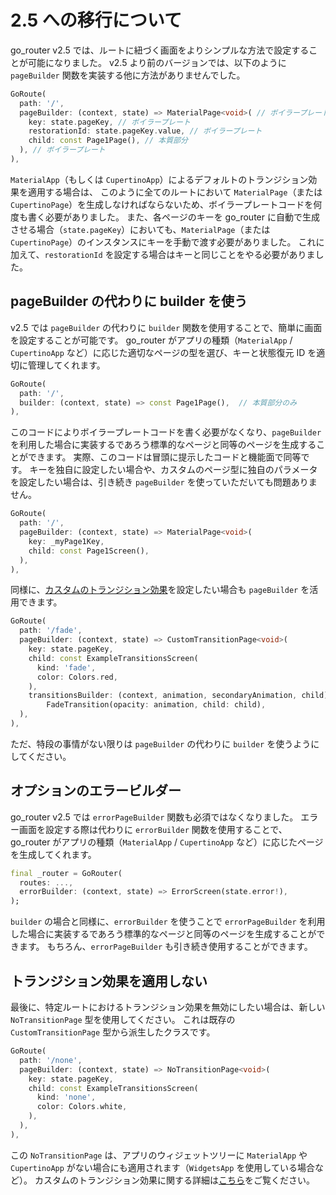 # 2.5 への移行について

go_router v2.5 では、ルートに紐づく画面をよりシンプルな方法で設定することが可能になりました。
v2.5 より前のバージョンでは、以下のように `pageBuilder` 関数を実装する他に方法がありませんでした。

```dart
GoRoute(
  path: '/',
  pageBuilder: (context, state) => MaterialPage<void>( // ボイラープレート
    key: state.pageKey, // ボイラープレート
    restorationId: state.pageKey.value, // ボイラープレート
    child: const Page1Page(), // 本質部分
  ), // ボイラープレート
),
```

`MaterialApp`（もしくは `CupertinoApp`）によるデフォルトのトランジション効果を適用する場合は、
このように全てのルートにおいて `MaterialPage`（または `CupertinoPage`）を生成しなければならないため、ボイラープレートコードを何度も書く必要がありました。
また、各ページのキーを go_router に自動で生成させる場合（`state.pageKey`）においても、`MaterialPage`（または `CupertinoPage`）のインスタンスにキーを手動で渡す必要がありました。
これに加えて、`restorationId` を設定する場合はキーと同じことをやる必要がありました。

## pageBuilder の代わりに builder を使う

v2.5 では `pageBuilder` の代わりに `builder` 関数を使用することで、簡単に画面を設定することが可能です。
go_router がアプリの種類（`MaterialApp` / `CupertinoApp` など）に応じた適切なページの型を選び、キーと状態復元 ID を適切に管理してくれます。

```dart
GoRoute(
  path: '/',
  builder: (context, state) => const Page1Page(),  // 本質部分のみ
),
```

このコードによりボイラープレートコードを書く必要がなくなり、`pageBuilder` を利用した場合に実装するであろう標準的なページと同等のページを生成することができます。
実際、このコードは冒頭に提示したコードと機能面で同等です。
キーを独自に設定したい場合や、カスタムのページ型に独自のパラメータを設定したい場合は、引き続き `pageBuilder` を使っていただいても問題ありません。

```dart
GoRoute(
  path: '/',
  pageBuilder: (context, state) => MaterialPage<void>(
    key: _myPage1Key,
    child: const Page1Screen(),
  ),
),
```

同様に、[カスタムのトランジション効果](/transitions)を設定したい場合も `pageBuilder` を活用できます。

```dart
GoRoute(
  path: '/fade',
  pageBuilder: (context, state) => CustomTransitionPage<void>(
    key: state.pageKey,
    child: const ExampleTransitionsScreen(
      kind: 'fade',
      color: Colors.red,
    ),
    transitionsBuilder: (context, animation, secondaryAnimation, child) =>
        FadeTransition(opacity: animation, child: child),
  ),
),
```

ただ、特段の事情がない限りは `pageBuilder` の代わりに `builder` を使うようにしてください。

## オプションのエラービルダー

go_router v2.5 では `errorPageBuilder` 関数も必須ではなくなりました。
エラー画面を設定する際は代わりに `errorBuilder` 関数を使用することで、
go_router がアプリの種類（`MaterialApp` / `CupertinoApp` など）に応じたページを生成してくれます。

```dart
final _router = GoRouter(
  routes: ...,
  errorBuilder: (context, state) => ErrorScreen(state.error!),
);
```

`builder` の場合と同様に、`errorBuilder` を使うことで `errorPageBuilder` を利用した場合に実装するであろう標準的なページと同等のページを生成することができます。
もちろん、`errorPageBuilder` も引き続き使用することができます。

## トランジション効果を適用しない

最後に、特定ルートにおけるトランジション効果を無効にしたい場合は、新しい `NoTransitionPage` 型を使用してください。
これは既存の `CustomTransitionPage` 型から派生したクラスです。

```dart
GoRoute(
  path: '/none',
  pageBuilder: (context, state) => NoTransitionPage<void>(
    key: state.pageKey,
    child: const ExampleTransitionsScreen(
      kind: 'none',
      color: Colors.white,
    ),
  ),
),
```

この `NoTransitionPage` は、アプリのウィジェットツリーに `MaterialApp` や `CupertinoApp` がない場合にも適用されます（`WidgetsApp` を使用している場合など）。
カスタムのトランジション効果に関する詳細は[こちら](/transitions)をご覧ください。
